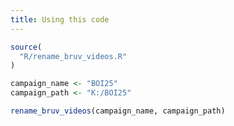 ```yaml
---
title: Using this code
---
```


```r
source(
  "R/rename_bruv_videos.R"
)
```

```r
campaign_name <- "BOI25"
campaign_path <- "K:/BOI25"
```

```r
rename_bruv_videos(campaign_name, campaign_path)
```

